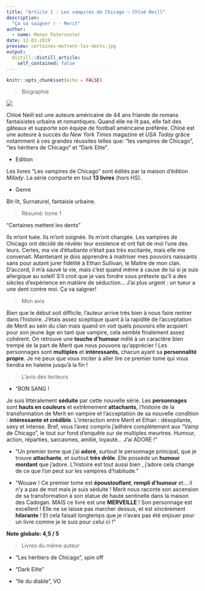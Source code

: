 ```yaml
---
title: "Article 1 : Les vampires de Chicago ~ Chloé Neill"
description:
  "Ça va saigner ! - Merit" 
author:
  - name: Manon Paternoster
date: 12-03-2019
preview: certaines-mettent-les-dents.jpg
output:
  distill::distill_article:
    self_contained: false
---
```


```r
knitr::opts_chunk$set(echo = FALSE)
```

> Biographie 

![](chloe-neill-3073773.jpg)

Chloé Neill est une auteure américaine de 44 ans friande de romans fantaisistes urbains et romantiques. Quand elle ne lit pas, elle fait des gâteaux et supporte son équipe de football américaine préférée. Chloé est une auteure à succès du *New York Times* magazine et *USA Today* grâce notamment à ces grandes réussites telles que: "les vampires de Chicago", "les héritiers de Chicago" et "Dark Elite".
 
* Edition
 
Les livres "Les vampires de Chicago" sont édités par la maison d’édition *Milady*. La série comporte en tout **13 livres** (hors HS).
 
* Genre

Bit-lit, Surnaturel, fantaisie urbaine.

> Résumé: tome 1

"Certaines mettent les dents" 

Ils m’ont tuée. Ils m’ont soignée. Ils m’ont changée. 
Les vampires de Chicago ont décidé de révéler leur existence et ont fait de moi l’une des leurs. Certes, ma vie d’étudiante n’était pas très excitante, mais elle me convenait. 
Maintenant je dois apprendre à maitriser mes pouvoirs naissants sans pour autant jurer fidélité à Ethan Sullivan, le Maitre de mon clan. D’accord, il m’a sauvé la vie, mais c’est quand même à cause de lui si je suis allergique au soleil! S’il croit que je vais fondre sous prétexte qu’il a des siècles d’expérience en matière de séduction…
J’ai plus urgent : un tueur a une dent contre moi. Ça va saigner!

> Mon avis 

Bien que le début soit difficile, l’auteur arrive très bien à nous faire rentrer dans l’histoire. J’étais assez sceptique quant à la rapidité de l’acceptation de Merit au sein du clan mais quand on voit quels pouvoirs elle acquiert pour son jeune âge en tant que vampire, cela semble finalement assez cohérent. On retrouve une **touche d’humour** mêlé à un caractère bien trempé de la part de Merit que nous pouvons qu’apprécier ! Les personnages sont **multiples** et **intéressants**, chacun ayant sa **personnalité propre**. Je ne peux que vous inciter à aller lire ce premier tome qui vous tiendra en haleine jusqu’à la fin ! 

> L’avis des lecteurs

* "BON SANG !

Je suis littéralement **séduite** par cette nouvelle série. Les **personnages** sont **hauts en couleurs** et extrêmement **attachants**, l'histoire de la transformation de Merit en vampire et l'acceptation de sa nouvelle condition : **intéressante et crédible**.
L'interaction entre Merit et Ethan : désopilante, sexy et intense.
Bref, vous l'avez compris j'adhère complètement aux "Vamp de Chicago", le tout sur fond d'enquête sur de multiples meurtres.
Humour, action, réparties, sarcasmes, amitié, loyauté...
J'ai ADORE !"

* "Un premier tome que j'ai **adoré**, surtout le personnage principal, que je trouve **attachante**, et surtout **très drôle**. Elle possède un **humour mordant** que j'adore.
L'histoire est tout aussi bien , j'adore cela change de ce que l'on peut sur les vampires 
d’habitude."

* "Wouaw ! Ce premier tome est **époustouflant**, **rempli d'humour** et... il n'y a pas de mot mais je suis séduite !
Merit nous raconte son ascension de sa transformation à son statue de haute sentinelle dans la maison des Cadogan.
MAIS ce livre est une **MERVEILLE** !
Son personnage est excellent ! Elle ne se laisse pas marcher dessus, et est sincèrement **hilarante** !
Et cela faisait longtemps que je n'avais pas été enjouer pour un livre comme je le suis pour celui ci !"

**Note globale: 4,5 / 5**


> Livres du même auteur

* "Les héritiers de Chicago", spin off 

* "Dark Elite"

* "Ile du diable", VO

